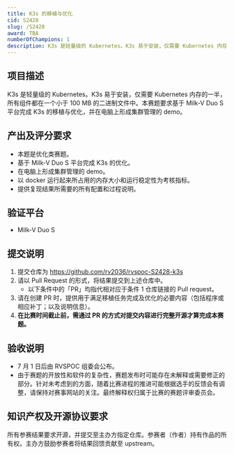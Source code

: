 ```yaml
---
title: K3s 的移植与优化
cid: S2428
slug: /S2428
award: TBA
numberOfChampions: 1
description: K3s 是轻量级的 Kubernetes。K3s 易于安装，仅需要 Kubernetes 内存的一半，所有组件都在一个小于 100 MB 的二进制文件中。本赛题要求基于 Milk-V Duo S 平台完成 K3s 的移植与优化，并在电脑上形成集群管理的 demo。
---
```



<ChallengesMetaInDoc />


<ChallengeDraftAnnouncement/>


<ChallengeRegistration />

## 项目描述

K3s 是轻量级的 Kubernetes。K3s 易于安装，仅需要 Kubernetes
内存的一半，所有组件都在一个小于 100 MB 的二进制文件中。本赛题要求基于 Milk-V
Duo S 平台完成 K3s 的移植与优化，并在电脑上形成集群管理的 demo。

## 产出及评分要求

- 本题是优化类赛题。
- 基于 Milk-V Duo S 平台完成 K3s 的优化。
- 在电脑上形成集群管理的 demo。
- 以 docker 运行起来所占用的内存大小和运行稳定性为考核指标。
- 提供复现结果所需要的所有配置和过程说明。

## 验证平台

- Milk-V Duo S

## 提交说明

1. 提交仓库为 https://github.com/rv2036/rvspoc-S2428-k3s
2. 请以 Pull Request 的形式，将结果提交到上述仓库中。
   - 以下条件中的「PR」均指代相对应于条件 1 仓库链接的 Pull request。
3. 请在创建 PR 时，提供用于满足移植任务完成及优化的必要内容（包括程序或相应补丁；以及说明信息）。
4. **在比赛时间截止前，需通过 PR 的方式对提交内容进行完整开源才算完成本赛题。**

## 验收说明

- 7 月 1 日后由 RVSPOC 组委会公布。
- 由于赛题的开放性和软件的复杂性，赛题发布时可能存在未解释或需要修正的部分。针对未考虑到的方面，随着比赛进程的推进可能根据选手的反馈会有调整，请保持对赛事网站的关注。最终解释权归属于比赛的赛题评审委员会。

## 知识产权及开源协议要求

所有参赛结果要求开源，并提交至主办方指定仓库。参赛者（作者）持有作品的所有权。主办方鼓励参赛者将结果回馈贡献至 upstream。
